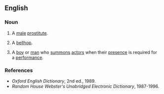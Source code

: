 ==English==

===Noun===
{{en-noun}}

# {{euphemism}} A [[male]] [[prostitute]].
# {{dated}} A [[bellhop]].
# {{theater}} A [[boy]] or [[man]] who [[summon]]s [[actor]]s when their [[presence]] is required for a [[performance]].

===References===
*''Oxford English Dictionary'', 2nd ed., 1989.
*''Random House Webster's Unabridged Electronic Dictionary'', 1987-1996.